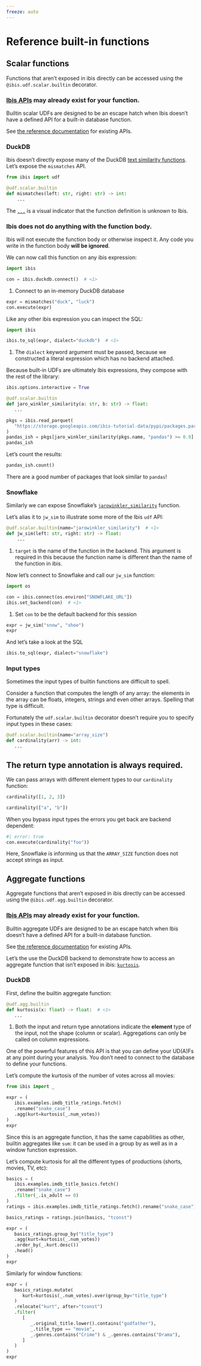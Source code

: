 ```yaml
---
freeze: auto
---
```


# Reference built-in functions


## Scalar functions

Functions that aren't exposed in ibis directly can be accessed using the
`@ibis.udf.scalar.builtin` decorator.

::: {.callout-tip}
### [Ibis APIs](../../reference/index.qmd) may already exist for your function.

Builtin scalar UDFs are designed to be an escape hatch when Ibis doesn't have
a defined API for a built-in database function.

See [the reference documentation](../../reference/index.qmd) for existing APIs.
:::

### DuckDB

Ibis doesn't directly expose many of the DuckDB [text similarity
functions](https://duckdb.org/docs/sql/functions/char.html#text-similarity-functions).
Let's expose the `mismatches` API.

```python
from ibis import udf

@udf.scalar.builtin
def mismatches(left: str, right: str) -> int:
    ...
```

The [`...`](https://docs.python.org/3/library/constants.html#Ellipsis) is
a visual indicator that the function definition is unknown to Ibis.

::: {.callout-note collapse="true"}
### Ibis does not do anything with the function body.

Ibis will not execute the function body or otherwise inspect it. Any code you
write in the function body **will be ignored**.
:::

We can now call this function on any ibis expression:

```python
import ibis

con = ibis.duckdb.connect()  # <1>
```

1. Connect to an in-memory DuckDB database

```python
expr = mismatches("duck", "luck")
con.execute(expr)
```

Like any other ibis expression you can inspect the SQL:

```python
import ibis

ibis.to_sql(expr, dialect="duckdb")  # <1>
```

1. The `dialect` keyword argument must be passed, because we constructed
   a literal expression which has no backend attached.

Because built-in UDFs are ultimately Ibis expressions, they compose with the
rest of the library:

```python
ibis.options.interactive = True

@udf.scalar.builtin
def jaro_winkler_similarity(a: str, b: str) -> float:
   ...

pkgs = ibis.read_parquet(
   "https://storage.googleapis.com/ibis-tutorial-data/pypi/packages.parquet"
)
pandas_ish = pkgs[jaro_winkler_similarity(pkgs.name, "pandas") >= 0.9]
pandas_ish
```

Let's count the results:

```python
pandas_ish.count()
```

There are a good number of packages that look similar to `pandas`!

### Snowflake

Similarly we can expose Snowflake's
[`jarowinkler_similarity`](https://docs.snowflake.com/en/sql-reference/functions/jarowinkler_similarity)
function.

Let's alias it to `jw_sim` to illustrate some more of the Ibis `udf` API:

```python
@udf.scalar.builtin(name="jarowinkler_similarity")  # <1>
def jw_sim(left: str, right: str) -> float:
    ...
```

1. `target` is the name of the function in the backend. This argument is
   required in this because the function name is different than the name of the
   function in ibis.


Now let's connect to Snowflake and call our `jw_sim` function:

```python
import os

con = ibis.connect(os.environ["SNOWFLAKE_URL"])
ibis.set_backend(con)  # <1>
```

1. Set `con` to be the default backend for this session

```python
expr = jw_sim("snow", "shoe")
expr
```

And let's take a look at the SQL

```python
ibis.to_sql(expr, dialect="snowflake")
```

### Input types

Sometimes the input types of builtin functions are difficult to spell.

Consider a function that computes the length of any array: the elements in the
array can be floats, integers, strings and even other arrays. Spelling that
type is difficult.

Fortunately the `udf.scalar.builtin` decorator doesn't require you to specify
input types in these cases:

```python
@udf.scalar.builtin(name="array_size")
def cardinality(arr) -> int:
   ...
```

::: {.callout-caution}
## The return type annotation **is always required**.
:::

We can pass arrays with different element types to our `cardinality` function:

```python
cardinality([1, 2, 3])
```

```python
cardinality(["a", "b"])
```

When you bypass input types the errors you get back are backend dependent:

```python
#| error: true
con.execute(cardinality("foo"))
```

Here, Snowflake is informing us that the `ARRAY_SIZE` function does not accept
strings as input.


## Aggregate functions

Aggregate functions that aren't exposed in ibis directly can be accessed using
the `@ibis.udf.agg.builtin` decorator.

::: {.callout-tip}
### [Ibis APIs](../../reference/index.qmd) may already exist for your function.

Builtin aggregate UDFs are designed to be an escape hatch when Ibis doesn't have
a defined API for a built-in database function.

See [the reference documentation](../../reference/index.qmd) for existing APIs.
:::

Let's the use the DuckDB backend to demonstrate how to access an aggregate
function that isn't exposed in ibis:
[`kurtosis`](https://en.wikipedia.org/wiki/Kurtosis).

### DuckDB

First, define the builtin aggregate function:

```python
@udf.agg.builtin
def kurtosis(x: float) -> float:  # <1>
   ...
```

1. Both the input and return type annotations indicate the **element** type of
   the input, not the shape (column or scalar). Aggregations can only be called
   on column expressions.

One of the powerful features of this API is that you can define your UD(A)Fs at
any point during your analysis. You don't need to connect to the database to
define your functions.

Let's compute the kurtosis of the number of votes across all movies:

```python
from ibis import _

expr = (
   ibis.examples.imdb_title_ratings.fetch()
   .rename("snake_case")
   .agg(kurt=kurtosis(_.num_votes))
)
expr
```

Since this is an aggregate function, it has the same capabilities as other,
builtin aggregates like `sum`: it can be used in a group by as well as in
a window function expression.

Let's compute kurtosis for all the different types of productions (shorts,
movies, TV, etc):

```python
basics = (
   ibis.examples.imdb_title_basics.fetch()
   .rename("snake_case")
   .filter(_.is_adult == 0)
)
ratings = ibis.examples.imdb_title_ratings.fetch().rename("snake_case")

basics_ratings = ratings.join(basics, "tconst")

expr = (
   basics_ratings.group_by("title_type")
   .agg(kurt=kurtosis(_.num_votes))
   .order_by(_.kurt.desc())
   .head()
)
expr
```

Similarly for window functions:

```python
expr = (
   basics_ratings.mutate(
      kurt=kurtosis(_.num_votes).over(group_by="title_type")
   )
   .relocate("kurt", after="tconst")
   .filter(
      [
         _.original_title.lower().contains("godfather"),
         _.title_type == "movie",
         _.genres.contains("Crime") & _.genres.contains("Drama"),
      ]
   )
)
expr
```
